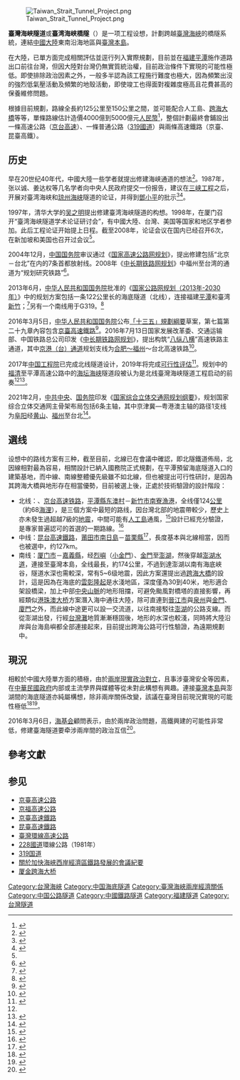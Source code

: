 {{future public transportation}}
{{CN Future infrastructure}}
{{NoteTA
|G1=Unit
}}
[[File:Taiwan_Strait_Tunnel_Project.png|thumb]]

'''臺灣海峽隧道'''或'''臺湾海峡橋隧'''（{{lang-en|Taiwan Strait Tunnel Project}}）是一项工程设想，計劃跨越[[臺灣海峽|臺灣海峽]]的橋隧系統，連結[[中國大陸|中國大陸]]東南沿海地區與[[台灣|臺灣本島]]。

在大陸，已單方面完成相關評估並逕行列入實際規劃，目前並在[[福建|福建]][[平潭|平潭]]施作道路出口前往台灣，但因大陸對台灣仍無實質統治權，目前政治條件下實現的可能性極低。即使排除政治因素之外，一般多半認為該工程施行難度也極大，因為頻繁出沒的強烈低氣壓活動及頻繁的地殼活動，即使竣工也得面對複雜度極高且花費甚高的保養維修問題。

根據目前規劃，路線全長約125公里至150公里之間，並可能配合人工島、[[跨海大橋|跨海大橋]]等等，單條路線估計造價4000億到5000億元[[人民幣|人民幣]]<ref>{{cite web|url=http://news.sina.com.cn/c/2005-11-14/09097432671s.shtml|title=台湾海峡通道列入国家交通长期规划(附图)_新闻中心_新浪网|author=|date=|website=news.sina.com.cn|accessdate=2018-05-30|archive-url=https://web.archive.org/web/20181129184257/http://news.sina.com.cn/c/2005-11-14/09097432671s.shtml|archive-date=2018-11-29|dead-url=no}}</ref>，整個計劃最終會鋪設出一條高速公路（[[京台高速|京台高速]]）、一條普通公路（[[319國道|319國道]]）與兩條高速鐵路（京臺、昆臺高鐵）。

==历史==
早在20世纪40年代，中國大陸一些学者就提出修建海峡通道的想法<ref name="东山陆桥"> {{cite journal|title=闽中-台中古通道的地貌环境——兼议“东山陆桥”的通行条件|journal=科技导报|date=2008-08-18|author=石谦|coauthors=蔡爱智|volume=26|issue=22|pages=75-79|id= |url=|format=|accessdate=2009-03-21 }}</ref>。1987年，张以诚、姜达权等几名学者向中央人民政府提交一份报告，建议在[[三峡工程|三峡工程]]之后，开展对臺湾海峡和[[琼州海峡|琼州海峡]]隧道的论证，并得到[[鄧小平|鄧小平]]的批示<ref>{{cite news |author=张以诚|coauthors=姜达权 |authorlink=|title=倡言台湾海峡隧道第一人 | date=1999-04-02 |publisher= |url = |work =中国矿业报 |pages = |accessdate = 2009-03-21 |language = }}</ref><ref name="张以诚">{{cite journal|title=台湾海峡隧道工程的提出、论证及今后工作建议|journal=水文地质工程|date=2008|author=张以诚|volume=|issue=1|pages=1-4|id=|url=http://www.redlib.cn/html/ShuiWenDiZhi_7808/TaiWanHaiXia26344122.htm|format=|accessdate=2009-03-21|deadurl=yes|archiveurl=https://web.archive.org/web/20131023061204/http://www.redlib.cn/html/ShuiWenDiZhi_7808/TaiWanHaiXia26344122.htm|archivedate=2013-10-23|df=}}</ref>。

1997年，清华大学的[[吴之明|吴之明]]提出修建臺湾海峡隧道的构想。1998年，在厦门召开“臺湾海峡隧道学术论证研讨会”，有中國大陸、台灣、美国等国家和地区学者参加。此后工程论证开始提上日程。截至2008年，论证会议在国内已经召开6次，在新加坡和美国也召开过会议<ref name="张以诚" />。

2004年12月，[[中国国务院|中国国务院]]审议通过《[[s:国家高速公路网规划|国家高速公路网规划]]》，提出修建包括“北京－台北”在内的7条首都放射线。2008年《[[s:中长期铁路网规划（2008年调整）|中长期铁路网规划]]》中福州至台湾的通道为“规划研究铁路”<ref>{{cite web |title=中共公布最新基建规划　主轴线连接台北引热议[图] |url=https://www.dwnews.com/%E4%B8%AD%E5%9B%BD/60231357/%E4%B8%AD%E5%85%B1%E5%85%AC%E5%B8%83%E6%9C%80%E6%96%B0%E5%9F%BA%E5%BB%BA%E8%A7%84%E5%88%92%E4%B8%BB%E8%BD%B4%E7%BA%BF%E8%BF%9E%E6%8E%A5%E5%8F%B0%E5%8C%97%E5%BC%95%E7%83%AD%E8%AE%AE%E5%9B%BE |accessdate=2021-03-01}}</ref>。

2013年6月，[[中华人民共和国国务院|中华人民共和国国务院]]批准的《[[s:国家公路网规划（2013年－2030年）|国家公路网规划（2013年-2030年）]]》中的规划方案包括一条122公里长的海底隧道（北线），连接福建[[平潭县|平潭]]和臺湾[[新竹市|新竹]]；<ref>{{cite news|title=内地规划建臺海公路|url=http://www.scmpchinese.com/sc/china/10418/nei-di-gui-hua-jian-tai-hai-gong-lu|accessdate=2013-08-19|newspaper=南华早报|date=2013-08-05|archive-url=https://web.archive.org/web/20130809095623/http://www.scmpchinese.com/sc/china/10418/nei-di-gui-hua-jian-tai-hai-gong-lu|archive-date=2013-08-09|dead-url=yes}}</ref>另有一个南线用于G319。<ref>{{cite web |author1=厦门网 |title=国家公路网新规划出炉 国道G319将经厦门至高雄 |url=https://xw.qq.com/cmsid/2013071900475200 |website=腾讯新闻 |accessdate=2021-01-07 |archive-date=2021-01-09 |archive-url=https://web.archive.org/web/20210109202539/https://xw.qq.com/cmsid/2013071900475200 |dead-url=no }}</ref>

2016年3月5日，[[中华人民共和国国务院|中华人民共和国国务院]]公布[[s:中华人民共和国国民经济和社会发展第十三个五年规划纲要|「十三五」規劃綱要]]草案，第七篇第二十九章內容包含[[京台高速鐵路|京臺高速鐵路]]<ref>{{cite news|title=中國公布十三五計劃 想將高鐵延伸到台灣|url=http://news.ltn.com.tw/news/world/breakingnews/1622331|accessdate=2016-03-05|newspaper=自由時報|date=2016-03-05|archive-url=https://web.archive.org/web/20160306110751/http://news.ltn.com.tw/news/world/breakingnews/1622331|archive-date=2016-03-06|dead-url=no}}</ref>。2016年7月13日国家发展改革委、交通运输部、中国铁路总公司印发《[[s:中长期铁路网规划_(2016年)|中长期铁路网规划]]》，提出构筑“[[八纵八横|八纵八横]]”高速铁路主通道，其中[[京港（台）通道|京港（台）通道]]规划支线为[[合福客运专线|合肥～福州]]～台北高速铁路<ref>{{cite web |title=关于印发《中长期铁路网规划》的通知 |url=https://www.ndrc.gov.cn/xxgk/zcfb/ghwb/201607/t20160720_962188_ext.html |accessdate=2021-02-27}}</ref>。

2017年[[中国工程院|中国工程院]]已完成北线隧道设计，2019年将完成[[可行性评估|可行性评估]]<ref name="scmp2158271">{{cite news |author1=Stephen Chen |title=Beijing planning world’s longest rail tunnel to Taiwan |url=https://www.scmp.com/news/china/society/article/2158271/strait-ahead-how-beijing-planning-worlds-longest-rail-tunnel-link |accessdate=2018-08-07 |work=South China Morning Post |date=2018-08-06 |language=en |archive-url=https://web.archive.org/web/20180806180720/https://www.scmp.com/news/china/society/article/2158271/strait-ahead-how-beijing-planning-worlds-longest-rail-tunnel-link |archive-date=2018-08-06 |dead-url=no }}</ref>。规划中的[[福清|福清]]至平潭高速公路中的[[海坛海峡|海坛海峡]]隧道段被认为是北线臺灣海峡隧道工程启动的前奏<ref name="scmp2158271" /><ref>{{cite news |author1=何珍 |title=平潭至福清拟建设海底隧道　投资估算约120亿元 |url=http://news.fznews.com.cn/shehui/20170424/58fd33cdd9cb5.shtml |accessdate=2018-08-07 |publisher=福州新闻网 |date=2017-04-24 |archive-url=https://web.archive.org/web/20180807124823/http://news.fznews.com.cn/shehui/20170424/58fd33cdd9cb5.shtml |archive-date=2018-08-07 |dead-url=no }}</ref>。

2021年2月，[[中共中央|中共中央]]、[[中华人民共和国国务院|国务院]]印发《[[s:国家综合立体交通网规划纲要|国家综合立体交通网规划纲要]]》，规划国家综合立体交通网主骨架布局包括6条主轴，其中京津冀—粤港澳主轴的路径1支线为[[阜阳|阜阳]]经[[黄山|黄山]]、[[福州|福州]]至台北<ref>{{cite web |title=国家综合立体交通网规划纲要 |url=http://xxgk.mot.gov.cn/2020/jigou/zhghs/202102/t20210225_3527909.html |accessdate=2021-02-27 |archive-date=2021-04-11 |archive-url=https://web.archive.org/web/20210411041310/https://xxgk.mot.gov.cn/2020/jigou/zhghs/202102/t20210225_3527909.html |dead-url=no }}</ref>。

== 選线==
设想中的路线方案有三种，截至目前，北線已在會議中確認，即北隧鐵道佈局，北因線相對最為容易，相關設計已納入國務院正式規劃，在平潭預留海底隧道入口的建築基地，而中線、南線整體優先級雖不如北線，但也被提出可行性研討，是因為其跨海大橋與地形存在相當優勢，目前被選上後，正處於技術驗證的設計階段：
*北线：{{China Expwy Name|G3}}、[[京台高速铁路|京台高速铁路]]，[[平潭縣|平潭縣]][[东澳村_(平潭县)|东澳村]]－[[新竹市|新竹市]][[新竹漁港|南寮漁港]]，全线僅124[[公里|公里]]（約68[[海浬|海浬]]），是三個方案中最短的路线，因台灣北部的地震帶較少，歷史上亦未發生過超越7級的[[地震|地震]]，中間可能有[[人工島|人工島]]通風，<ref>{{cite news |title=中國稱台灣海峽隧道2030年完工「有共識」　中國網民：用得著台灣同意？ |author=上報 |url=https://www.upmedia.mg/news_info.php?SerialNo=45798 |accessdate=2018-08-07 |dead-url=no |archive-date=2021-08-26 |archive-url=https://web.archive.org/web/20210826154444/https://www.upmedia.mg/news_info.php?SerialNo=45798 }}</ref>設計已經充分驗證，是專家普遍認可的首選的一期路線。<ref>{{cite news |author=中國評論通訊社 |title=大陸在距台最近點立標誌碑　新竹市長揭碑 |date=2007-04-22 |publisher= |url=http://www.chinareviewnews.com/doc/1011/2/2/3/101122378.html?coluid=91&kindid=2750&docid=101122378&mdate=1102103445 |work=中國評論新聞網 |pages= |accessdate=2009-12-27 |language=zh-hk |archiveurl=https://web.archive.org/web/20140530113717/http://hk.crntt.com/doc/1011/2/2/3/101122378.html |archivedate=2014-05-30 |dead-url=no }}</ref>
*中线：[[昆台高速鐵路|昆台高速鐵路]]，[[莆田市|莆田市]][[南日島|南日島]]－[[苗栗縣|苗栗縣]]<ref name="新京报">{{cite news |author=新京报 |title=台湾海峡隧道工程线路初定3个方案 |date=2007-04-22 |publisher= |url=http://news.sina.com.cn/c/2007-04-22/015011688409s.shtml |work=新浪 |pages= |accessdate=2009-03-21 |language=zh |archive-url=https://web.archive.org/web/20071018062053/http://news.sina.com.cn/c/2007-04-22/015011688409s.shtml |archive-date=2007-10-18 |dead-url=no }}</ref>，長度基本與北線相當，因而也被選中，约127km。
*南线：{{中国国道名|319}}[[厦门市|厦门市]]－[[嘉义县|嘉義縣]]，经[[烈嶼鄉|烈嶼]]（[[小金門|小金門]]）、[[金門|金門]]至[[澎湖|澎湖]]，然後穿越[[澎湖水道|澎湖水道]]，連接至臺灣本島，全线最長，約174公里，不過到達澎湖以南有海底峽谷，隧道水深也需較深，常有5~6级地震，因此方案還提出過[[跨海大橋|跨海大橋]]的設計，這是因為在海底的[[雲彰隆起|雲彰隆起]]是水淺地區，深度僅為30到40米，地形適合架設橋梁，加上中部[[中央山脈|中央山脈]]的地形阻擋，可避免颱風對橋塔的直接影響，再經類似[[港珠澳大桥|港珠澳大桥]]方案潛入海中通往大陸，除可直連到[[晉江市|晉江市]]與[[泉州|泉州]]與[[金門|金門]]、[[廈門|廈門]]之外，而此線中途更可以設一交流道，以往南接駁往[[澎湖|澎湖]]的公路支線。而從澎湖出發，行經[[台灣灘|台灣灘]]地質漸漸穩固後，地形的水深也較淺，同時將大陸沿岸與台海島嶼都全部連接起來，目前提出跨海公路可行性驗證，為遠期規劃中。

== 現況==
相較於中國大陸單方面的積極，由於[[臺海現狀|兩岸現實政治對立]]，且事涉臺灣安全等因素，在[[中華民國政府|中華民國政府]]内部或主流學界與媒體等從未對此構想有興趣。連接[[中華民國|臺灣本島]]與澎湖間的海底隧道亦純屬構想，除非兩岸關係改變，該議在臺灣目前現況實現的可能性極低<ref name="蘋果日報">{{cite news |author=徐琳舒 |title=中國研挖海底隧道通台 |date=2003-08-06 |publisher=蘋果日報 |url=http://tw.nextmedia.com/applenews/article/art_id/248457/IssueID/20030806 |work= |pages= |accessdate=2011-09-26 |language=zh }}{{Dead link|date=2020年1月 |bot=InternetArchiveBot |fix-attempted=yes }}</ref><ref name="中央社">{{cite news |author=中央通訊社 |title=大陸再提跨海峽隧道 台灣無此計劃 |date=2010年3月12日 於高雄港開通至北港 |publisher= |url=http://www.epochtimes.com/b5/10/3/12/n2843291.htm |work= |pages= |accessdate=2014-12-29 |language=zh |archive-url=https://web.archive.org/web/20141228183106/http://www.epochtimes.com/b5/10/3/12/n2843291.htm |archive-date=2014年12月28日 |dead-url=no }}</ref>。

2016年3月6日，[[海基会|海基会]]顧問表示，由於兩岸政治問題，高鐵興建的可能性非常低，修建臺海隧道要牵涉兩岸間的政治互信<ref>{{cite news |title=台湾回应京台高铁规划：不是说建就可以规划 |date=2016-03-07 |publisher= |url=http://news.sina.com.cn/c/2016-03-07/doc-ifxqafrm7098950.shtml |work= |pages= |accessdate=2016-03-07 |language=zh |archive-url=https://web.archive.org/web/20160308113213/http://news.sina.com.cn/c/2016-03-07/doc-ifxqafrm7098950.shtml |archive-date=2016-03-08 |dead-url=no }}</ref>。

==參考文獻==
{{reflist|30em}}

==参见==
*[[京台高速公路|京臺高速公路]]
*[[京福高速公路|京福高速公路]]
*[[京台高速鐵路|京臺高速鐵路]]
*[[昆台高速鐵路|昆臺高速鐵路]]
*[[台灣環線高速公路|臺灣環線高速公路]]
*[[228国道_(1981年)|228國道]]環線公路（1981年）
*[[319国道|319国道]]
*[[關於加快海峽西岸經濟區鐵路發展的會議紀要|關於加快海峽西岸經濟區鐵路發展的會議紀要]]
*[[厦金跨海大桥|厦金跨海大桥]]
{{台湾海峡两岸主题}}
{{台灣省高速公路 (中華人民共和國)}}
{{台湾铁路（中华人民共和国）}}
[[Category:台灣海峽|Category:台灣海峽]]
[[Category:中国海底隧道|Category:中国海底隧道]]
[[Category:臺灣海峽兩岸經濟關係|Category:臺灣海峽兩岸經濟關係]]
[[Category:中国公路隧道|Category:中国公路隧道]]
[[Category:中國鐵路隧道|Category:中國鐵路隧道]]
[[Category:福建隧道|Category:福建隧道]]
[[Category:台灣隧道|Category:台灣隧道]]